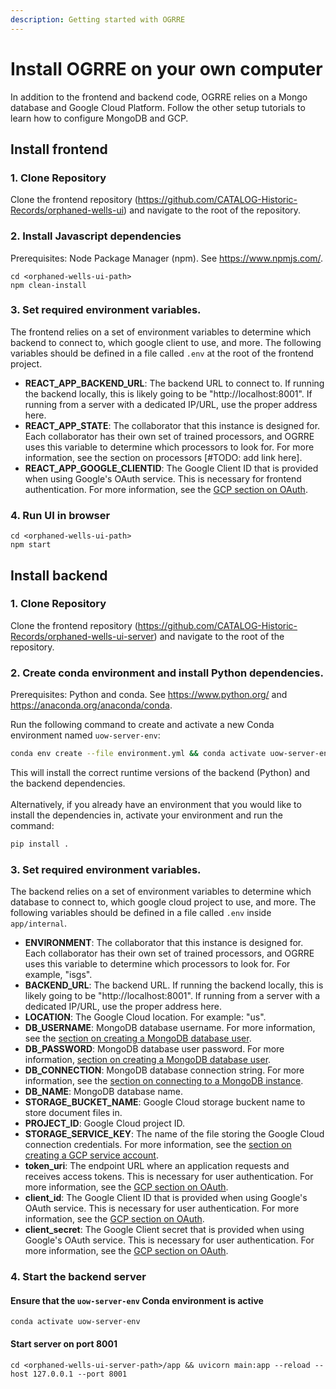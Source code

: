 ```yaml
---
description: Getting started with OGRRE
---
```

# Install OGRRE on your own computer

In addition to the frontend and backend code, OGRRE relies on a Mongo database and Google Cloud Platform. Follow the other setup tutorials to learn how to configure MongoDB and GCP.

## Install frontend

### 1. Clone Repository

Clone the frontend repository (https://github.com/CATALOG-Historic-Records/orphaned-wells-ui) and navigate to the root of the repository.

### 2. Install Javascript dependencies

Prerequisites: Node Package Manager (npm). See https://www.npmjs.com/.

```console
cd <orphaned-wells-ui-path>
npm clean-install
```

### 3. Set required environment variables.

The frontend relies on a set of environment variables to determine which backend to connect to, which google client to use, and more. The following variables should be defined in a file called `.env` at the root of the frontend project.

- <b>REACT_APP_BACKEND_URL</b>: The backend URL to connect to. If running the backend locally, this is likely going to be "http://localhost:8001". If running from a server with a dedicated IP/URL, use the proper address here.
- <b>REACT_APP_STATE</b>: The collaborator that this instance is designed for. Each collaborator has their own set of trained processors, and OGRRE uses this variable to determine which processors to look for. For more information, see the section on processors [#TODO: add link here].
- <b>REACT_APP_GOOGLE_CLIENTID</b>: The Google Client ID that is provided when using Google's OAuth service. This is necessary for frontend authentication. For more information, see the [GCP section on OAuth](gcp_setup#setting-up-a-gcp-project).

### 4. Run UI in browser

```console
cd <orphaned-wells-ui-path>
npm start
```

## Install backend

### 1. Clone Repository

Clone the frontend repository (https://github.com/CATALOG-Historic-Records/orphaned-wells-ui-server) and navigate to the root of the repository.

### 2. Create conda environment and install Python dependencies.

Prerequisites: Python and conda. See https://www.python.org/ and https://anaconda.org/anaconda/conda.

Run the following command to create and activate a new Conda environment named `uow-server-env`:

```sh
conda env create --file environment.yml && conda activate uow-server-env
```

This will install the correct runtime versions of the backend (Python) and the backend dependencies.\
\
Alternatively, if you already have an environment that you would like to install the dependencies in, 
activate your environment and run the command:
```sh
pip install .
```

### 3. Set required environment variables.

The backend relies on a set of environment variables to determine which database to connect to, which google cloud project to use, and more. The following variables should be defined in a file called `.env` inside `app/internal`.

- <b>ENVIRONMENT</b>: The collaborator that this instance is designed for. Each collaborator has their own set of trained processors, and OGRRE uses this variable to determine which processors to look for. For example, "isgs".
- <b>BACKEND_URL</b>: The backend URL. If running the backend locally, this is likely going to be "http://localhost:8001". If running from a server with a dedicated IP/URL, use the proper address here.
- <b>LOCATION</b>: The Google Cloud location. For example: "us".
- <b>DB_USERNAME</b>: MongoDB database username. For more information, see the [section on creating a MongoDB database user](database_setup#create-a-mongodb-database).
- <b>DB_PASSWORD</b>: MongoDB database user password. For more information, [section on creating a MongoDB database user](database_setup#create-a-mongodb-database).
- <b>DB_CONNECTION</b>: MongoDB database connection string. For more information, see the [section on connecting to a MongoDB instance](database_setup#create-a-mongodb-database).
- <b>DB_NAME</b>: MongoDB database name.
- <b>STORAGE_BUCKET_NAME</b>: Google Cloud storage buckent name to store document files in.
- <b>PROJECT_ID</b>: Google Cloud project ID.
- <b>STORAGE_SERVICE_KEY</b>: The name of the file storing the Google Cloud connection credentials. For more information, see the [section on creating a GCP service account](gcp_setup#setting-up-a-gcp-project).
- <b>token_uri</b>: The endpoint URL where an application requests and receives access tokens. This is necessary for user authentication. For more information, see the [GCP section on OAuth](gcp_setup#setting-up-a-gcp-project).
- <b>client_id</b>: The Google Client ID that is provided when using Google's OAuth service. This is necessary for user authentication. For more information, see the [GCP section on OAuth](gcp_setup#setting-up-a-gcp-project).
- <b>client_secret</b>: The Google Client secret that is provided when using Google's OAuth service. This is necessary for user authentication. For more information, see the [GCP section on OAuth](gcp_setup#setting-up-a-gcp-project).


### 4. Start the backend server

#### Ensure that the `uow-server-env` Conda environment is active

```console
conda activate uow-server-env
```

#### Start server on port 8001

```console
cd <orphaned-wells-ui-server-path>/app && uvicorn main:app --reload --host 127.0.0.1 --port 8001
```
